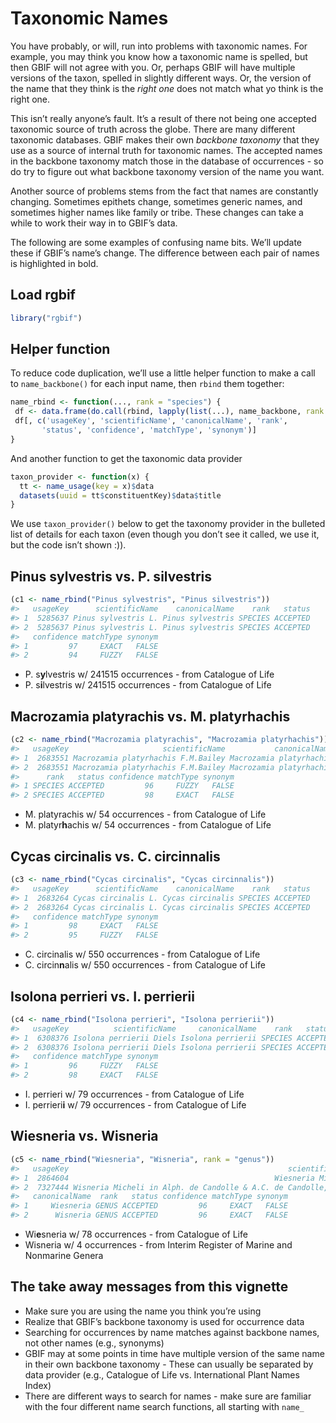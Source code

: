 <!--
%\VignetteEngine{knitr::knitr}
%\VignetteIndexEntry{Taxonomic Names}
%\VignetteEncoding{UTF-8}
-->



Taxonomic Names
===============

You have probably, or will, run into problems with taxonomic names. For example,
you may think you know how a taxonomic name is spelled, but then GBIF will not
agree with you. Or, perhaps GBIF will have multiple versions of the taxon,
spelled in slightly different ways. Or, the version of the name that they think
is the _right one_ does not match what yo think is the right one.

This isn't really anyone's fault. It's a result of there not being one accepted
taxonomic source of truth across the globe. There are many different taxonomic
databases. GBIF makes their own _backbone taxonomy_ that they use as a source
of internal truth for taxonomic names. The accepted names in the backbone taxonomy
match those in the database of occurrences - so do try to figure out what
backbone taxonomy version of the name you want.

Another source of problems stems from the fact that names are constantly changing.
Sometimes epithets change, sometimes generic names, and sometimes higher names
like family or tribe. These changes can take a while to work their way in to
GBIF's data.

The following are some examples of confusing name bits. We'll update these if
GBIF's name's change. The difference between each pair of names is highlighted
in bold.

## Load rgbif


```r
library("rgbif")
```

## Helper function

To reduce code duplication, we'll use a little helper function to make a call
to `name_backbone()` for each input name, then `rbind` them together:


```r
name_rbind <- function(..., rank = "species") {
 df <- data.frame(do.call(rbind, lapply(list(...), name_backbone, rank = rank)))
 df[, c('usageKey', 'scientificName', 'canonicalName', 'rank',
       'status', 'confidence', 'matchType', 'synonym')]
}
```

And another function to get the taxonomic data provider


```r
taxon_provider <- function(x) {
  tt <- name_usage(key = x)$data
  datasets(uuid = tt$constituentKey)$data$title
}
```

We use `taxon_provider()` below to get the taxonomy provider in the bulleted list of details
for each taxon (even though you don't see it called, we use it, but the code isn't shown :)).

## Pinus sylvestris vs. P. silvestris


```r
(c1 <- name_rbind("Pinus sylvestris", "Pinus silvestris"))
#>   usageKey      scientificName    canonicalName    rank   status
#> 1  5285637 Pinus sylvestris L. Pinus sylvestris SPECIES ACCEPTED
#> 2  5285637 Pinus sylvestris L. Pinus sylvestris SPECIES ACCEPTED
#>   confidence matchType synonym
#> 1         97     EXACT   FALSE
#> 2         94     FUZZY   FALSE
```

* P. s<b>y</b>lvestris w/ 241515 occurrences - from Catalogue of Life
* P. s<b>i</b>lvestris w/ 241515 occurrences - from Catalogue of Life

## Macrozamia platyrachis vs. M. platyrhachis


```r
(c2 <- name_rbind("Macrozamia platyrachis", "Macrozamia platyrhachis"))
#>   usageKey                     scientificName           canonicalName
#> 1  2683551 Macrozamia platyrhachis F.M.Bailey Macrozamia platyrhachis
#> 2  2683551 Macrozamia platyrhachis F.M.Bailey Macrozamia platyrhachis
#>      rank   status confidence matchType synonym
#> 1 SPECIES ACCEPTED         96     FUZZY   FALSE
#> 2 SPECIES ACCEPTED         98     EXACT   FALSE
```

* M. platyrachis w/ 54 occurrences - from Catalogue of Life
* M. platyr<b>h</b>achis w/ 54 occurrences - from Catalogue of Life

## Cycas circinalis vs. C. circinnalis


```r
(c3 <- name_rbind("Cycas circinalis", "Cycas circinnalis"))
#>   usageKey      scientificName    canonicalName    rank   status
#> 1  2683264 Cycas circinalis L. Cycas circinalis SPECIES ACCEPTED
#> 2  2683264 Cycas circinalis L. Cycas circinalis SPECIES ACCEPTED
#>   confidence matchType synonym
#> 1         98     EXACT   FALSE
#> 2         95     FUZZY   FALSE
```

* C. circinalis w/ 550 occurrences - from Catalogue of Life
* C. circin<b>n</b>alis w/ 550 occurrences - from Catalogue of Life

## Isolona perrieri vs. I. perrierii


```r
(c4 <- name_rbind("Isolona perrieri", "Isolona perrierii"))
#>   usageKey          scientificName     canonicalName    rank   status
#> 1  6308376 Isolona perrierii Diels Isolona perrierii SPECIES ACCEPTED
#> 2  6308376 Isolona perrierii Diels Isolona perrierii SPECIES ACCEPTED
#>   confidence matchType synonym
#> 1         96     FUZZY   FALSE
#> 2         98     EXACT   FALSE
```

* I. perrieri w/ 79 occurrences - from Catalogue of Life
* I. perrieri<b>i</b> w/ 79 occurrences - from Catalogue of Life

## Wiesneria vs. Wisneria


```r
(c5 <- name_rbind("Wiesneria", "Wisneria", rank = "genus"))
#>   usageKey                                                 scientificName
#> 1  2864604                                              Wiesneria Micheli
#> 2  7327444 Wisneria Micheli in Alph. de Candolle & A.C. de Candolle, 1881
#>   canonicalName  rank   status confidence matchType synonym
#> 1     Wiesneria GENUS ACCEPTED         96     EXACT   FALSE
#> 2      Wisneria GENUS ACCEPTED         96     EXACT   FALSE
```

* Wi<b>e</b>sneria w/ 78 occurrences - from Catalogue of Life
* Wisneria w/ 4 occurrences - from Interim Register of Marine and Nonmarine Genera

## The take away messages from this vignette

* Make sure you are using the name you think you're using
* Realize that GBIF's backbone taxonomy is used for occurrence data
* Searching for occurrences by name matches against backbone names, 
not other names (e.g., synonyms)
* GBIF may at some points in time have multiple version of the same name in their own backbone taxonomy - These can usually be separated by data provider (e.g., Catalogue of Life vs. International Plant Names Index)
* There are different ways to search for names - make sure are familiar 
with the four different name search functions, all starting with 
`name_`
